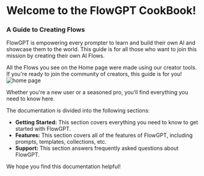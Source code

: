 # Welcome to the FlowGPT CookBook!

### A Guide to Creating Flows 

<link rel="shortcut icon" href="/favicon.ico" />

FlowGPT is empowering every prompter to learn and build their own AI and showcase them to the world.
This guide is for all those who want to join this mission by creating their own AI Flows.

All the Flows you see on the Home page were made using our creator tools. If you're ready to join the community of creators, this guide is for you!
![home page](public/home_page.jpg)


Whether you're a new user or a seasoned pro, you'll find everything you need to know here.

The documentation is divided into the following sections:

* **Getting Started:** This section covers everything you need to know to get started with FlowGPT.
* **Features:** This section covers all of the features of FlowGPT, including prompts, templates, collections, etc.
* **Support:** This section answers frequently asked questions about FlowGPT.

We hope you find this documentation helpful!
